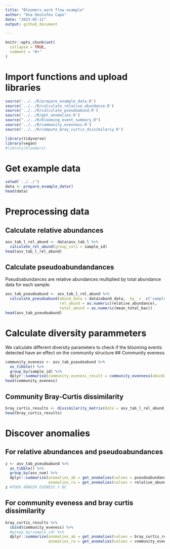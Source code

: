 ```yaml
---
title: "Bloomers work flow example"
author: "Ona Deulofeu Capo"
date: "2023-05-11"
output: github_document

---
```


```r
knitr::opts_chunk$set(
  collapse = TRUE,
  comment = "#>"
)
```

# Import functions and upload libraries
```r
source('../../R/prepare_example_data.R')
source('../../R/calculate_relative_abundance.R')
source('../../R/calculate_pseudoabund.R')
source('../../R/get_anomalies.R')
source("../../R/blooming_event_summary.R")
source('../../R/community_evenness.R')
source('../../R/compute_bray_curtis_dissimilariy.R')

library(tidyverse)
library(vegan)
#library(bloomers)
```

# Get example data
```r
setwd('../../')
data <- prepare_example_data()
head(data)
```

# Preprocessing data 
## Calculate relative abundances
```r
asv_tab_l_rel_abund <- data$asv_tab_l %>%
  calculate_rel_abund(group_cols = sample_id)
head(asv_tab_l_rel_abund)
```
## Calculate pseudoabundandances
Pseudoabundances are relative abundances multiplied by total abundance data for each sample.
```r
asv_tab_pseudoabund <- asv_tab_l_rel_abund %>%
  calculate_pseudoabund(abund_data = data$abund_data,  by_ =  c('sample_id', 'sampling_site'),
                        rel_abund = as.numeric(relative_abundance),
                        total_abund = as.numeric(mean_total_bac))
head(asv_tab_pseudoabund)
```
# Calculate diversity parammeters
We calculate different diversity parameters to check if the blooming events detected have an effect on the community structure
## Community eveness
```r
community_eveness <- asv_tab_pseudoabund %>%
  as_tibble() %>%
  group_by(sample_id) %>%
  dplyr::summarise(community_eveness_result = community_evenness(abundances = pseudoabundance, index = "Shannon"))
head(community_eveness)
```
## Community Bray-Curtis dissimilarity
```r
bray_curtis_results <- dissimilarity_matrix(data = asv_tab_l_rel_abund, sample_id_col = sample_id)
head(bray_curtis_results)
```
# Discover anomalies
## For relative abundances and pseudoabundances
```r
z <- asv_tab_pseudoabund %>%
  as_tibble() %>%
  group_by(asv_num) %>%
  dplyr::summarize(anomalies_ab = get_anomalies(values = pseudoabundance, plotting = TRUE)[[1]],
                   anomalies_ra = get_anomalies(values = relative_abundance, plotting = TRUE)[[1]])
z #TODO AÑADIR EVENESS Y BC
```
## For community eveness and bray curtis dissimilarity
```r
bray_curtis_results %>%
  cbind(community_eveness) %>%
  #group_by(sample_id) %>%
  dplyr::summarize(anomalies_ab = get_anomalies(values = bray_curtis_result, plotting = TRUE)[[1]],
                   anomalies_ra = get_anomalies(values = community_eveness_result, plotting = TRUE)[[1]])
```


